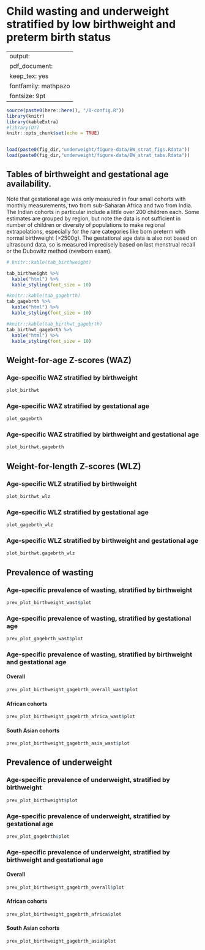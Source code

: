 # Child wasting and underweight stratified by low birthweight and preterm birth status {#BWstrat}

---
output:
  pdf_document:
    keep_tex: yes
fontfamily: mathpazo
fontsize: 9pt
---

\raggedright




```r
source(paste0(here::here(), "/0-config.R"))
library(knitr)
library(kableExtra)
#library(DT)
knitr::opts_chunk$set(echo = TRUE)


load(paste0(fig_dir,"underweight/figure-data/BW_strat_figs.Rdata"))
load(paste0(fig_dir,"underweight/figure-data/BW_strat_tabs.Rdata"))

```

## Tables of birthweight and gestational age availability.

Note that gestational age was only measured in four small cohorts with monthly measurements, two from sub-Saharan Africa and two from India. The Indian cohorts in particular include a little over 200 children each. Some estimates are grouped by region, but note the data is not sufficient in number of children or diversity of populations to make regional extrapolations, especially for the rare categories like born preterm with normal birthweight (>2500g). The gestational age data is also not based on ultrasound data, so is measured imprecisely based on last menstrual recall or the Dubowitz method (newborn exam).

```r
# knitr::kable(tab_birthweight)

tab_birthweight %>%
  kable("html") %>%
  kable_styling(font_size = 10)
```

```r
#knitr::kable(tab_gagebrth)
tab_gagebrth %>%
  kable("html") %>%
  kable_styling(font_size = 10)

```

```r
#knitr::kable(tab_birthwt_gagebrth)
tab_birthwt_gagebrth %>%
  kable("html") %>%
  kable_styling(font_size = 10)
```


## Weight-for-age Z-scores (WAZ)

### Age-specific WAZ stratified by birthweight

```r
plot_birthwt
```

### Age-specific WAZ stratified by gestational age

```r
plot_gagebrth
```

### Age-specific WAZ stratified by birthweight and gestational age

```r
plot_birthwt.gagebrth
```

## Weight-for-length Z-scores (WLZ)

### Age-specific WLZ stratified by birthweight 

```r
plot_birthwt_wlz
```

### Age-specific WLZ stratified by gestational age

```r
plot_gagebrth_wlz
```

### Age-specific WLZ stratified by birthweight and gestational age

```r
plot_birthwt.gagebrth_wlz
```

## Prevalence of wasting

### Age-specific prevalence of wasting, stratified by birthweight

```r
prev_plot_birthweight_wast$plot
```

### Age-specific prevalence of wasting, stratified by gestational age


```r
prev_plot_gagebrth_wast$plot
```


### Age-specific prevalence of wasting, stratified by birthweight and gestational age

#### Overall

```r
prev_plot_birthweight_gagebrth_overall_wast$plot
```

#### African cohorts

```r
prev_plot_birthweight_gagebrth_africa_wast$plot
```

#### South Asian cohorts

```r
prev_plot_birthweight_gagebrth_asia_wast$plot
```

## Prevalence of underweight

### Age-specific prevalence of underweight, stratified by birthweight

```r
prev_plot_birthweight$plot
```

### Age-specific prevalence of underweight, stratified by gestational age


```r
prev_plot_gagebrth$plot
```


### Age-specific prevalence of underweight, stratified by birthweight and gestational age

#### Overall

```r
prev_plot_birthweight_gagebrth_overall$plot
```

#### African cohorts

```r
prev_plot_birthweight_gagebrth_africa$plot
```

#### South Asian cohorts

```r
prev_plot_birthweight_gagebrth_asia$plot
```






